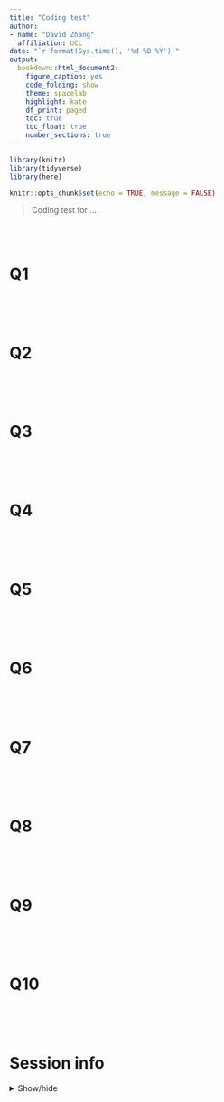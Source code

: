 ```yaml
---
title: "Coding test"
author: 
- name: "David Zhang"
  affiliation: UCL
date: "`r format(Sys.time(), '%d %B %Y')`"
output: 
  bookdown::html_document2:
    figure_caption: yes
    code_folding: show
    theme: spacelab
    highlight: kate
    df_print: paged
    toc: true
    toc_float: true
    number_sections: true
---
```


```r

library(knitr)
library(tidyverse)
library(here)

knitr::opts_chunk$set(echo = TRUE, message = FALSE)

```

> Coding test for .... 

<br><br>

# Q1


```r
```

<br><br>

# Q2

```r

```


<br><br>

# Q3

```r

```

<br><br>

# Q4

```r

```

<br><br>

# Q5

```r

```

<br><br>

# Q6

```r

```

<br><br>

# Q7

```r

```

<br><br>

# Q8

```r

```

<br><br>

# Q9

```r

```

<br><br>

# Q10

```r

```

<br><br>

# Session info

<details>
  <summary>Show/hide</summary>
```r

library("sessioninfo")

options(width = 120)

session_info()
```
</details> 
